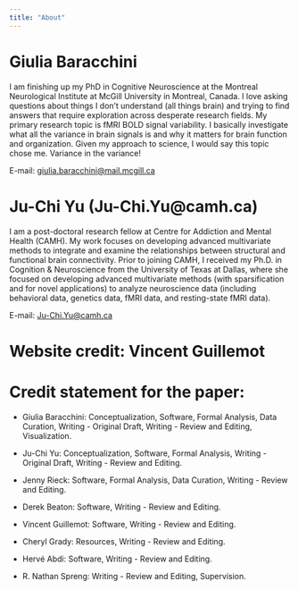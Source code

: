```yaml
---
title: "About"
---
```

\newcommand\latexcode[1]{#1}

# Giulia Baracchini

I am finishing up my PhD in Cognitive Neuroscience at the Montreal Neurological Institute at McGill University in Montreal, Canada. I love asking questions about things I don't understand (all things brain) and trying to find answers that require exploration across desperate research fields. My primary research topic is fMRI BOLD signal variability. I basically investigate what all the variance in brain signals is and why it matters for brain function and organization. Given my approach to science, I would say this topic chose me. Variance in the variance! 

<i class='far fa-envelope-open'></i> E-mail: [giulia.baracchini@mail.mcgill.ca](mailto:giulia.baracchini@mail.mcgill.ca)

# Ju-Chi Yu (Ju-Chi.Yu@camh.ca)

I am a post-doctoral research fellow at Centre for Addiction and Mental Health (CAMH). My work focuses on developing advanced multivariate methods to integrate and examine the relationships between structural and functional brain connectivity. Prior to joining CAMH, I received my Ph.D. in Cognition & Neuroscience from the University of Texas at Dallas, where she focused on developing advanced multivariate methods (with sparsification and for novel applications) to analyze neuroscience data (including behavioral data, genetics data, fMRI data, and resting-state fMRI data).

<i class='far fa-envelope-open'></i> E-mail: [Ju-Chi.Yu@camh.ca](mailto:Ju-Chi.Yu@camh.ca)

# Website credit: Vincent Guillemot

# Credit statement for the paper:
+ Giulia Baracchini: Conceptualization, Software, Formal Analysis, Data Curation, Writing - Original Draft, Writing - Review and Editing, Visualization. 

+ Ju-Chi Yu: Conceptualization, Software, Formal Analysis, Writing - Original Draft, Writing - Review and Editing. 

+ Jenny Rieck: Software, Formal Analysis, Data Curation, Writing - Review and Editing. 

+ Derek Beaton: Software, Writing - Review and Editing. 

+ Vincent Guillemot: Software, Writing - Review and Editing. 

+ Cheryl Grady: Resources, Writing - Review and Editing. 

+ Herv&eacute; Abdi: Software, Writing - Review and Editing. 

+ R. Nathan Spreng: Writing - Review and Editing, Supervision.


